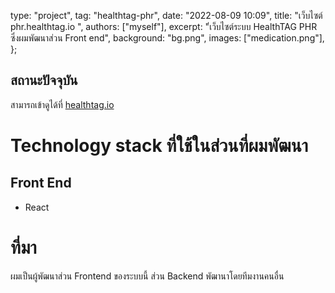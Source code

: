 
  type: "project",
  tag: "healthtag-phr",
  date: "2022-08-09 10:09",
  title: "เว็บไซต์ phr.healthtag.io ",
  authors: ["myself"],
  excerpt: "่เว็บไซต์ระบบ HealthTAG PHR ซึ่งผมพัฒนาส่วน Front end",
  background: "bg.png",
  images: ["medication.png"],
};

## สถานะปัจจุบัน

สามารถเข้าดูได้ที่ [healthtag.io](https://phr.healthtag.io)

# Technology stack ที่ใช้ในส่วนที่ผมพัฒนา

## Front End

- React

# ที่มา

ผมเป็นผู้พัฒนาส่วน Frontend ของระบบนี้ ส่วน Backend พัฒานาโดยทีมงานคนอื่น

<MDXImage imageList={props.images} name="medication.png" caption="หน้า Medication" />